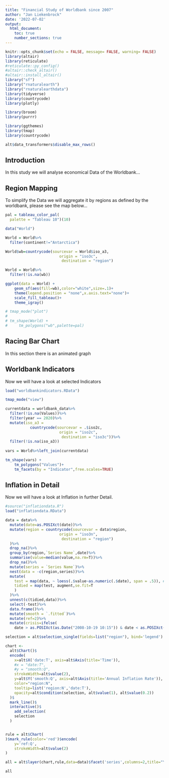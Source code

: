 ```yaml
---
title: "Financial Study of Worldbank since 2007"
author: "Jan Liekenbrock"
date: '2022-07-02'
output: 
  html_document:
    toc: true
    number_sections: true
---
```


```r
knitr::opts_chunk$set(echo = FALSE, message= FALSE, warning= FALSE)
library(altair)
library(reticulate)
#reticulate::py_config()
#altair::check_altair()
#altair::install_altair()
library("sf")
library("rnaturalearth")
library("rnaturalearthdata")
library(tidyverse)
library(countrycode)
library(plotly)

library(broom)
library(purrr)

library(ggthemes)
library(tmap)
library(countrycode)

alt$data_transformers$disable_max_rows()


```

## Introduction

In this study we will analyse economical Data of the Worldbank...

## Region Mapping

To simplify the Data we will aggregate it by regions as defined by the worldbank, please see the map below...

```r


pal = tableau_color_pal(
  palette = "Tableau 10")(10)

data("World")

World = World%>%
  filter(continent!="Antarctica")

World$wb=countrycode(sourcevar = World$iso_a3,
                        origin = "iso3c",
                         destination = "region")

World = World%>%
  filter(!is.na(wb))

ggplot(data = World) +
    geom_sf(aes(fill=wb),color="white",size=.1)+
    theme(legend.position = "none",x.axis.text="none")+
    scale_fill_tableau()+
    theme_igray() 

# tmap_mode("plot")
# 
# tm_shape(World) +
#     tm_polygons("wb",palette=pal)

```

## Racing Bar Chart 

In this section there is an animated graph

## Worldbank Indicators

Now we will have a look at selected Indicators

```r
load("worldbankindicators.RData") 

tmap_mode("view")

currentdata = worldbank_data%>%
  filter(!is.na(Values))%>%
  filter(year == 2020)%>%
  mutate(iso_a3 = 
           countrycode(sourcevar = .$iso2c,
                        origin = "iso2c",
                         destination = "iso3c"))%>%
  filter(!is.na(iso_a3))
  
vars = World%>%left_join(currentdata)

tm_shape(vars) +
    tm_polygons("Values")+
    tm_facets(by = "Indicator",free.scales=TRUE)


```

## Inflation in Detail

Now we will have a look at Inflation in further Detail.

```r
#source("inflationdata.R")
load("inflationdata.RData")

data = data%>%
  mutate(date=as.POSIXct(date))%>%
  mutate(region = countrycode(sourcevar = data$region,
                        origin = "iso3n",
                         destination = "region")
  )%>%
  drop_na()%>%
  group_by(region,`Series Name`,date)%>%
  summarise(value=median(value,na.rm=T))%>%
  drop_na()%>%
  mutate(series = `Series Name`)%>%
  nest(data = -c(region,series))%>% 
  mutate(
    test = map(data, ~ loess(.$value~as.numeric(.$date), span = .5)), # S3 list-col
    tidied = map(test, augment,se.fit=T
    )
  )%>% 
  unnest(c(tidied,data))%>%
  select(-test)%>%
  data.frame()%>%
  mutate(smooth = `.fitted`)%>%
  mutate(ref=2)%>%
  mutate(crisis=ifelse(
    date > as.POSIXct(as.Date("2008-10-19 10:15")) & date < as.POSIXct(as.Date("2010-10-19 10:15")), 1, 0))

selection = alt$selection_single(fields=list("region"), bind='legend')

chart <-
  alt$Chart()$
  encode(
    x=alt$X('date:T', axis=alt$Axis(title='Time')),
    #x = "date:T",
    #y = "smooth:Q",
    strokeWidth=alt$value(2),
    y=alt$Y('smooth:Q', axis=alt$Axis(title='Annual Inflation Rate')),
    color="region:N",
    tooltip=list('region:N','date:T'),
    opacity=alt$condition(selection, alt$value(1), alt$value(0.2))
  )$
  mark_line()$
  interactive()$
    add_selection(
    selection
  )


rule = alt$Chart(
)$mark_rule(color='red')$encode(
    y='ref:Q',
    strokeWidth=alt$value(2)
)

all = alt$layer(chart,rule,data=data)$facet('series',columns=2,title="Yearly Inflation Rates by Month by Index and Worldbank-Regions")

all

```
